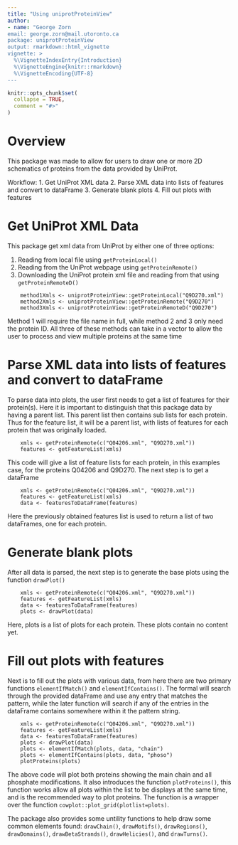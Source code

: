 ```yaml
---
title: "Using uniprotProteinView"
author:
- name: "George Zorn
email: george.zorn@mail.utoronto.ca
package: uniprotProteinView
output: rmarkdown::html_vignette
vignette: >
  %\VignetteIndexEntry{Introduction}
  %\VignetteEngine{knitr::rmarkdown}
  %\VignetteEncoding{UTF-8}
---
```


```r
knitr::opts_chunk$set(
  collapse = TRUE,
  comment = "#>"
)
```

# Overview
This package was made to allow for users to draw one or more 2D schematics of proteins from the data provided by UniProt.

Workflow:
1. Get UniProt XML data
2. Parse XML data into lists of features and convert to dataFrame
3. Generate blank plots
4. Fill out plots with features

# Get UniProt XML Data
This package get xml data from UniProt by either one of three options:

1. Reading from local file using `getProteinLocal()`
2. Reading from the UniProt webpage using `getProteinRemote()`
3. Downloading the UniProt protein xml file and reading from that using `getProteinRemoteD()`

```{eval=TRUE, echo=TRUE}
    method1Xmls <- uniprotProteinView::getProteinLocal("Q9D270.xml")
    method2Xmls <- uniprotProteinView::getProteinRemote("Q9D270")
    method3Xmls <- uniprotProteinView::getProteinRemoteD("Q9D270")
```

Method 1 will require the file name in full, while method 2 and 3 only need the protein ID. All three of these methods can take in a vector to allow the user to process and view multiple proteins at the same time

# Parse XML data into lists of features and convert to dataFrame
To parse data into plots, the user first needs to get a list of features for their protein(s). Here it is important to distinguish that this package data by having a parent list. This parent list then contains sub lists for each protein. Thus for the feature list, it will be a parent list, with lists of features for each protein that was originally loaded.

```{eval=TRUE, echo=TRUE}
    xmls <- getProteinRemote(c("Q04206.xml", "Q9D270.xml"))
    features <- getFeatureList(xmls)
```

This code will give a list of feature lists for each protein, in this examples case, for the proteins Q04206 and Q9D270. The next step is to get a dataFrame

```{eval=TRUE, echo=TRUE}
    xmls <- getProteinRemote(c("Q04206.xml", "Q9D270.xml"))
    features <- getFeatureList(xmls)
    data <- featuresToDataFrame(features)
```

Here the previously obtained features list is used to return a list of two dataFrames, one for each protein.

# Generate blank plots
After all data is parsed, the next step is to generate the base plots using the function `drawPlot()`

```{eval=TRUE, echo=TRUE}
    xmls <- getProteinRemote(c("Q04206.xml", "Q9D270.xml"))
    features <- getFeatureList(xmls)
    data <- featuresToDataFrame(features)
    plots <- drawPlot(data)
```

Here, plots is a list of plots for each protein. These plots contain no content yet.


# Fill out plots with features
Next is to fill out the plots with various data, from here there are two primary functions `elementIfMatch()` and `elementIfContains()`. The formal will search through the provided dataFrame and use any entry that matches the pattern, while the later function will search if any of the entries in the dataFrame contains somewhere within it the pattern string.

```{eval=TRUE, echo=TRUE}
    xmls <- getProteinRemote(c("Q04206.xml", "Q9D270.xml"))
    features <- getFeatureList(xmls)
    data <- featuresToDataFrame(features)
    plots <- drawPlot(data)
    plots <- elementIfMatch(plots, data, "chain")
    plots <- elementIfContains(plots, data, "phoso")
    plotProteins(plots)
```

The above code will plot both proteins showing the main chain and all phosphate modifications. It also introduces the function `plotProteins()`, this function works allow all plots within the list to be displays at the same time, and is the recommended way to plot proteins. The function is a wrapper over the function `cowplot::plot_grid(plotlist=plots)`.

The package also provides some untility functions to help draw some common elements found: `drawChain()`, `drawMotifs()`, `drawRegions()`, `drawDomains()`, `drawBetaStrands()`, `drawHelicies()`, and `drawTurns()`.